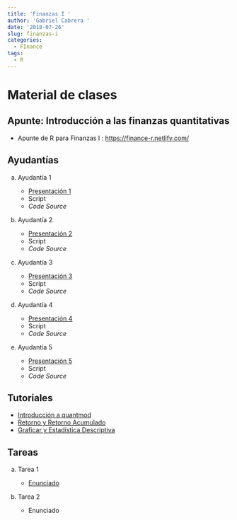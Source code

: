 ```yaml
---
title: 'Finanzas I '
author: 'Gabriel Cabrera '
date: '2018-07-26'
slug: finanzas-i
categories:
  - FInance
tags:
  - R
---
```


# Material de clases

## Apunte: Introducción a las finanzas quantitativas

* Apunte de R para Finanzas I : [https://finance-r.netlify.com/](https://finance-r.netlify.com/)

## Ayudantías 

a. Ayudantía 1 

    * [Presentación 1](/pdf/presentacion.pdf)
    * Script
    * *Code Source*
    
b. Ayudantía 2 

    * [Presentación 2](/pdf/presentation1.pdf)
    * Script
    * *Code Source*
    
c. Ayudantía 3 

    * [Presentación 3](/pdf/presentation2.pdf)
    * Script
    * *Code Source*

d. Ayudantía 4 

    * [Presentación 4](/pdf/Bond_presentation.pdf)
    * Script
    * *Code Source*

e. Ayudantía 5 

    * [Presentación 5](/)
    * Script    
    * *Code Source*

## Tutoriales

* [Introducción a quantmod](https://youtu.be/TwBKLTq3mfY)
* [Retorno y Retorno Acumulado](https://youtu.be/-3RvuhtfNGU)
* [Graficar y Estadística Descriptiva](https://youtu.be/qlLFjBMSUlQ)
        
        
## Tareas 

a. Tarea 1 
    
    * [Enunciado](/pdf/Enunciado_v1.pdf)

b. Tarea 2

    * Enunciado